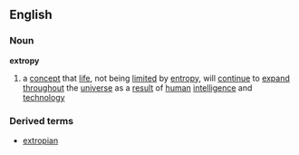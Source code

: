 ==English==
===Noun===
'''extropy'''
# a [[concept]] that [[life]], not being [[limited]] by [[entropy]], will [[continue]] to [[expand]] [[throughout]] the [[universe]] as a [[result]] of [[human]] [[intelligence]] and [[technology]]
===Derived terms===
*[[extropian]]